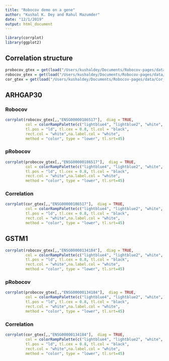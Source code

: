 ```yaml
---
title: "Robocov demo on a gene"
author: "Kushal K. Dey and Rahul Mazumder"
date: "12/1/2019"
output: html_document
---
```


```r
library(corrplot)
library(ggplot2)
```

## Correlation structure 

```r
probocov_gtex = get(load("/Users/kushaldey/Documents/Robocov-pages/data/Robocov_Precision_all_genes.rda"))
robocov_gtex = get(load("/Users/kushaldey/Documents/Robocov-pages/data/Robocov_Box_all_genes.rda"))
cor_gtex = get(load("/Users/kushaldey/Documents/Robocov-pages/data/Cor_pairwise_all_genes.rda"))
```

## ARHGAP30

### Robocov

```r
corrplot(robocov_gtex[,,"ENSG00000186517"],  diag = TRUE,
         col = colorRampPalette(c("lightblue4", "lightblue2", "white", "indianred1", "indianred3"))(200),
         tl.pos = "ld", tl.cex = 0.8, tl.col = "black",
         rect.col = "white",na.label.col = "white",
         method = "color", type = "lower", tl.srt=45)
```

### pRobocov 

```r
corrplot(probocov_gtex[,,"ENSG00000186517"],  diag = TRUE,
         col = colorRampPalette(c("lightblue4", "lightblue2", "white", "indianred1", "indianred3"))(200),
         tl.pos = "ld", tl.cex = 0.8, tl.col = "black",
         rect.col = "white",na.label.col = "white",
         method = "color", type = "lower", tl.srt=45)
```

### Correlation

```r
corrplot(cor_gtex[,,"ENSG00000186517"],  diag = TRUE,
         col = colorRampPalette(c("lightblue4", "lightblue2", "white", "indianred1", "indianred3"))(200),
         tl.pos = "ld", tl.cex = 0.8, tl.col = "black",
         rect.col = "white",na.label.col = "white",
         method = "color", type = "lower", tl.srt=45)
```


## GSTM1

```r
corrplot(robocov_gtex[,,"ENSG00000134184"],  diag = TRUE,
         col = colorRampPalette(c("lightblue4", "lightblue2", "white", "indianred1", "indianred3"))(200),
         tl.pos = "ld", tl.cex = 0.8, tl.col = "black",
         rect.col = "white",na.label.col = "white",
         method = "color", type = "lower", tl.srt=45)
```

### pRobocov 

```r
corrplot(probocov_gtex[,,"ENSG00000134184"],  diag = TRUE,
         col = colorRampPalette(c("lightblue4", "lightblue2", "white", "indianred1", "indianred3"))(200),
         tl.pos = "ld", tl.cex = 0.8, tl.col = "black",
         rect.col = "white",na.label.col = "white",
         method = "color", type = "lower", tl.srt=45)
```

### Correlation

```r
corrplot(cor_gtex[,,"ENSG00000134184"],  diag = TRUE,
         col = colorRampPalette(c("lightblue4", "lightblue2", "white", "indianred1", "indianred3"))(200),
         tl.pos = "ld", tl.cex = 0.8, tl.col = "black",
         rect.col = "white",na.label.col = "white",
         method = "color", type = "lower", tl.srt=45)
```



